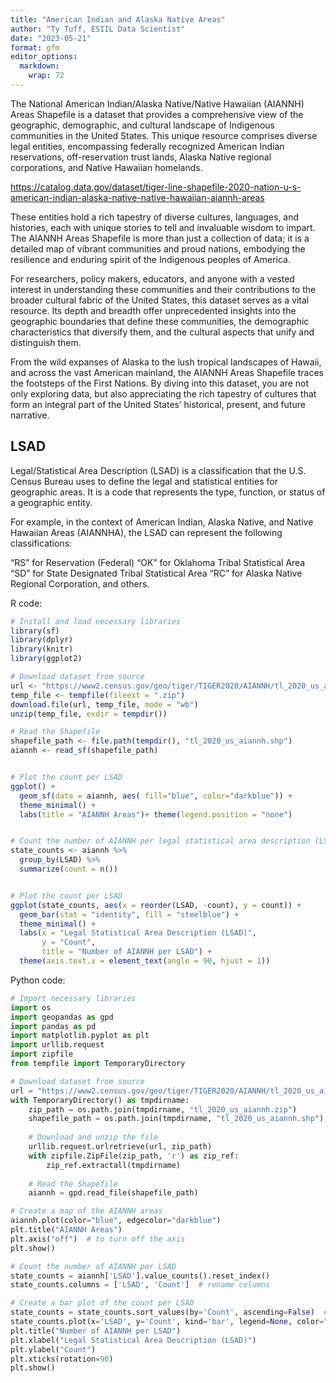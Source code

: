 ```yaml
---
title: "American Indian and Alaska Native Areas"
author: "Ty Tuff, ESIIL Data Scientist"
date: "2023-05-21"
format: gfm
editor_options: 
  markdown: 
    wrap: 72
---
```


The National American Indian/Alaska Native/Native Hawaiian (AIANNH) Areas Shapefile is a dataset that provides a comprehensive view of the geographic, demographic, and cultural landscape of Indigenous communities in the United States. This unique resource comprises diverse legal entities, encompassing federally recognized American Indian reservations, off-reservation trust lands, Alaska Native regional corporations, and Native Hawaiian homelands.

<https://catalog.data.gov/dataset/tiger-line-shapefile-2020-nation-u-s-american-indian-alaska-native-native-hawaiian-aiannh-areas> 

These entities hold a rich tapestry of diverse cultures, languages, and histories, each with unique stories to tell and invaluable wisdom to impart. The AIANNH Areas Shapefile is more than just a collection of data; it is a detailed map of vibrant communities and proud nations, embodying the resilience and enduring spirit of the Indigenous peoples of America.

For researchers, policy makers, educators, and anyone with a vested interest in understanding these communities and their contributions to the broader cultural fabric of the United States, this dataset serves as a vital resource. Its depth and breadth offer unprecedented insights into the geographic boundaries that define these communities, the demographic characteristics that diversify them, and the cultural aspects that unify and distinguish them.

From the wild expanses of Alaska to the lush tropical landscapes of Hawaii, and across the vast American mainland, the AIANNH Areas Shapefile traces the footsteps of the First Nations. By diving into this dataset, you are not only exploring data, but also appreciating the rich tapestry of cultures that form an integral part of the United States' historical, present, and future narrative.

## LSAD

Legal/Statistical Area Description (LSAD) is a classification that the U.S. Census Bureau uses to define the legal and statistical entities for geographic areas. It is a code that represents the type, function, or status of a geographic entity.

For example, in the context of American Indian, Alaska Native, and Native Hawaiian Areas (AIANNHA), the LSAD can represent the following classifications:

"RS" for Reservation (Federal)
"OK" for Oklahoma Tribal Statistical Area
"SD" for State Designated Tribal Statistical Area
"RC" for Alaska Native Regional Corporation, and others.

R code:

```r
# Install and load necessary libraries
library(sf)
library(dplyr)
library(knitr)
library(ggplot2)

# Download dataset from source
url <- "https://www2.census.gov/geo/tiger/TIGER2020/AIANNH/tl_2020_us_aiannh.zip"
temp_file <- tempfile(fileext = ".zip")
download.file(url, temp_file, mode = "wb")
unzip(temp_file, exdir = tempdir())

# Read the Shapefile
shapefile_path <- file.path(tempdir(), "tl_2020_us_aiannh.shp")
aiannh <- read_sf(shapefile_path)


# Plot the count per LSAD
ggplot() +
  geom_sf(data = aiannh, aes( fill="blue", color="darkblue")) +
  theme_minimal() +
  labs(title = "AIANNH Areas")+ theme(legend.position = "none")


# Count the number of AIANNH per legal statistical area description (LSAD)
state_counts <- aiannh %>%
  group_by(LSAD) %>%
  summarize(count = n()) 


# Plot the count per LSAD
ggplot(state_counts, aes(x = reorder(LSAD, -count), y = count)) +
  geom_bar(stat = "identity", fill = "steelblue") +
  theme_minimal() +
  labs(x = "Legal Statistical Area Description (LSAD)", 
       y = "Count", 
       title = "Number of AIANNH per LSAD") +
  theme(axis.text.x = element_text(angle = 90, hjust = 1))
```



Python code:

```python
# Import necessary libraries
import os
import geopandas as gpd
import pandas as pd
import matplotlib.pyplot as plt
import urllib.request
import zipfile
from tempfile import TemporaryDirectory

# Download dataset from source
url = "https://www2.census.gov/geo/tiger/TIGER2020/AIANNH/tl_2020_us_aiannh.zip"
with TemporaryDirectory() as tmpdirname:
    zip_path = os.path.join(tmpdirname, "tl_2020_us_aiannh.zip")
    shapefile_path = os.path.join(tmpdirname, "tl_2020_us_aiannh.shp")
    
    # Download and unzip the file
    urllib.request.urlretrieve(url, zip_path)
    with zipfile.ZipFile(zip_path, 'r') as zip_ref:
        zip_ref.extractall(tmpdirname)
    
    # Read the Shapefile
    aiannh = gpd.read_file(shapefile_path)

# Create a map of the AIANNH areas
aiannh.plot(color="blue", edgecolor="darkblue")
plt.title("AIANNH Areas")
plt.axis("off")  # to turn off the axis
plt.show()

# Count the number of AIANNH per LSAD
state_counts = aiannh['LSAD'].value_counts().reset_index()
state_counts.columns = ['LSAD', 'Count']  # rename columns

# Create a bar plot of the count per LSAD
state_counts = state_counts.sort_values(by='Count', ascending=False)  # sort by Count
state_counts.plot(x='LSAD', y='Count', kind='bar', legend=None, color="steelblue")
plt.title("Number of AIANNH per LSAD")
plt.xlabel("Legal Statistical Area Description (LSAD)")
plt.ylabel("Count")
plt.xticks(rotation=90)
plt.show()
```

